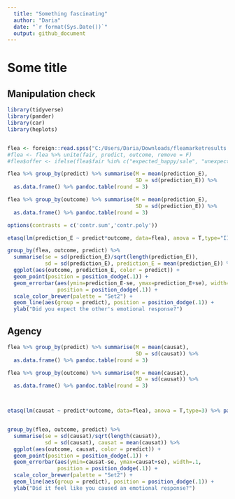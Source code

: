 ```yaml
---
  title: "Something fascinating"
  author: "Daria"
  date: "`r format(Sys.Date())`"
  output: github_document
---
```



# Some title

## Manipulation check

```r

library(tidyverse)
library(pander)
library(car)
library(heplots)


flea <- foreign::read.spss("C:/Users/Daria/Downloads/fleamarketresults.sav", to.data.frame = T)
#flea <- flea %>% unite(fair, predict, outcome, remove = F)
#flea$offer <- ifelse(flea$fair %in% c("expected_happy/sale", "unexpected_angry/nosale"), "80","20")
```



```r

flea %>% group_by(predict) %>% summarise(M = mean(prediction_E),
                                         SD = sd(prediction_E)) %>%
  as.data.frame() %>% pandoc.table(round = 3)

flea %>% group_by(outcome) %>% summarise(M = mean(prediction_E),
                                         SD = sd(prediction_E)) %>%
  as.data.frame() %>% pandoc.table(round = 3)

options(contrasts = c('contr.sum','contr.poly'))

etasq(lm(prediction_E ~ predict*outcome, data=flea), anova = T,type="III") %>% pandoc.table(round = 3, missing = "")

group_by(flea, outcome, predict) %>% 
  summarise(se = sd(prediction_E)/sqrt(length(prediction_E)),
            sd = sd(prediction_E), prediction_E = mean(prediction_E)) %>%
  ggplot(aes(outcome, prediction_E, color = predict)) + 
  geom_point(position = position_dodge(.1)) +
  geom_errorbar(aes(ymin=prediction_E-se, ymax=prediction_E+se), width=.1,
                position = position_dodge(.1)) +
  scale_color_brewer(palette = "Set2") + 
  geom_line(aes(group = predict), position = position_dodge(.1)) +
  ylab("Did you expect the other's emotional response?")

```

## Agency

```r

flea %>% group_by(predict) %>% summarise(M = mean(causat),
                                         SD = sd(causat)) %>%
  as.data.frame() %>% pandoc.table(round = 3)

flea %>% group_by(outcome) %>% summarise(M = mean(causat),
                                         SD = sd(causat)) %>%
  as.data.frame() %>% pandoc.table(round = 3)



etasq(lm(causat ~ predict*outcome, data=flea), anova = T,type=3) %>% pandoc.table(round = 3, missing = "")


group_by(flea, outcome, predict) %>% 
  summarise(se = sd(causat)/sqrt(length(causat)),
            sd = sd(causat), causat = mean(causat)) %>%
  ggplot(aes(outcome, causat, color = predict)) + 
  geom_point(position = position_dodge(.1)) +
  geom_errorbar(aes(ymin=causat-se, ymax=causat+se), width=.1,
                position = position_dodge(.1)) +
  scale_color_brewer(palette = "Set2") + 
  geom_line(aes(group = predict), position = position_dodge(.1)) +
  ylab("Did it feel like you caused an emotional response?")

```



